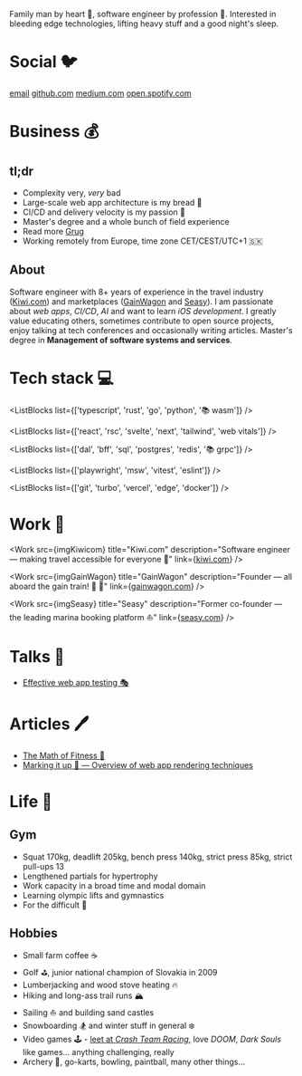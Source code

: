 

Family man by heart :house_with_garden:, software engineer by profession :honeybee:. Interested in
bleeding edge technologies, lifting heavy stuff and a good night's sleep.

# Social :bird:

[email](mailto:boris@oreqizer.com?subject=Yo%20👋)
[github.com](http://github.com/oreqizer)
[medium.com](http://medium.com/@oreqizer/)
[open.spotify.com](https://open.spotify.com/user/11154134535)

# Business :moneybag:

## tl;dr

- Complexity very, _very_ bad
- Large-scale web app architecture is my bread :bread:
- CI/CD and delivery velocity is my passion :rocket:
- Master's degree and a whole bunch of field experience
- Read more [Grug](https://grugbrain.dev)
- Working remotely from Europe, time zone CET/CEST/UTC+1 :slovakia:

## About

Software engineer with 8+ years of experience in the travel industry
([Kiwi.com](https://www.kiwi.com)) and marketplaces ([GainWagon](https://gainwagon.com) and
[Seasy](https://seasy.at)). I am passionate about _web apps_, _CI/CD_, _AI_ and want to learn
_iOS development_. I greatly value educating others, sometimes contribute to open source
projects, enjoy talking at tech conferences and occasionally writing articles. Master's degree in
**Management of software systems and services**.

# Tech stack :computer:

<ListBlocks list={['typescript', 'rust', 'go', 'python', '📚 wasm']} />

<ListBlocks
  list={['react', 'rsc', 'svelte', 'next', 'tailwind', 'web vitals']}
/>

<ListBlocks list={['dal', 'bff', 'sql', 'postgres', 'redis', '📚 grpc']} />

<ListBlocks list={['playwright', 'msw', 'vitest', 'eslint']} />

<ListBlocks list={['git', 'turbo', 'vercel', 'edge', 'docker']} />

# Work :construction:

<Work
  src={imgKiwicom}
  title="Kiwi.com"
  description="Software engineer — making travel accessible for everyone 🛫"
  link={<a href="https://www.kiwi.com">kiwi.com</a>}
/>

<Work
  src={imgGainWagon}
  title="GainWagon"
  description="Founder — all aboard the gain train! 💪 🚂"
  link={<a href="https://gainwagon.com">gainwagon.com</a>}
/>

<Work
  src={imgSeasy}
  title="Seasy"
  description="Former co-founder — the leading marina booking platform ⛵"
  link={<a href="https://gainwagon.com">seasy.com</a>}
/>

# Talks :microphone:

- [Effective web app testing 🎭](https://www.youtube.com/watch?v=U3V7UMJ-1hg)

# Articles :pen:

- [The Math of Fitness 💪](https://medium.com/@oreqizer/the-math-of-fitness-dbcf11971617)
- [Marking it up 💅 — Overview of web app rendering techniques](https://code.kiwi.com/web-app-rendering-101-6ad2e01b0bb4)

# Life :muscle:

## Gym

- Squat 170kg, deadlift 205kg, bench press 140kg, strict press 85kg, strict pull-ups 13
- Lengthened partials for hypertrophy
- Work capacity in a broad time and modal domain
- Learning olympic lifts and gymnastics
- For the difficult :milk_glass:

## Hobbies

- Small farm coffee :coffee:
- Golf :golf:, junior national champion of Slovakia in 2009
- Lumberjacking and wood stove heating :fire:
- Hiking and long-ass trail runs :mountain_snow:
- Sailing :sailboat: and building sand castles
- Snowboarding :snowboarder: and winter stuff in general :snowflake:
- Video games :joystick: - [leet at _Crash Team Racing_](https://youtu.be/eBgaz3jCuFc), love _DOOM_,
  _Dark Souls_ like games... anything challenging, really
- Archery :bow_and_arrow:, go-karts, bowling, paintball, many other things...
